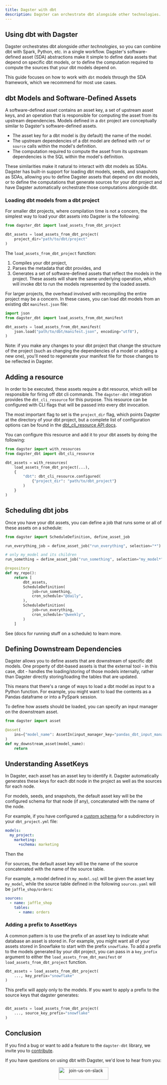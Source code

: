 ```yaml
---
title: Dagster with dbt
description: Dagster can orchestrate dbt alongside other technologies.
---
```


## Using dbt with Dagster

Dagster orchestrates dbt alongside _other technologies_, so you can combine dbt with Spark, Python, etc. in a single workflow. Dagster's software-defined asset (SDA) abstractions make it simple to define data assets that depend on specific dbt models, or to define the computation required to compute the sources that your dbt models depend on.

This guide focuses on how to work with `dbt` models through the SDA framework, which we recommend for most use cases.

## dbt Models and Software-Defined Assets

A software-defined asset contains an asset key, a set of upstream asset keys, and an operation that is responsible for computing the asset from its upstream dependencies. Models defined in a `dbt` project are conceptually similar to Dagster's software-defined assets.

- The asset key for a dbt model is (by default) the name of the model.
- The upstream dependencies of a dbt model are defined with `ref` or `source` calls within the model's definition.
- The computation required to compute the asset from its upstream dependencies is the SQL within the model's definition.

These similarities make it natural to interact with dbt models as SDAs. Dagster has built-in support for loading dbt models, seeds, and snapshots as SDAs, allowing you to define Dagster assets that depend on dbt models, or to define the computations that generate sources for your dbt project and have Dagster automatically orchestrate those computations alongside dbt.

### Loading dbt models from a dbt project

For smaller dbt projects, where compilation time is not a concern, the simplest way to load your dbt assets into Dagster is the following:

```python
from dagster_dbt import load_assets_from_dbt_project

dbt_assets = load_assets_from_dbt_project(
    project_dir="path/to/dbt/project"
)
```

The `load_assets_from_dbt_project` function:

1. Compiles your dbt project,
2. Parses the metadata that dbt provides, and
3. Generates a set of software-defined assets that reflect the models in the project. These assets will share the same underlying operation, which will invoke dbt to run the models represented by the loaded assets.

For larger projects, the overhead involved with recompiling the entire project may be a concern. In these cases, you can load dbt models from an existing dbt `manifest.json` file:

```python
import json
from dagster_dbt import load_assets_from_dbt_manifest

dbt_assets = load_assets_from_dbt_manifest(
    json.load("path/to/dbt/manifest.json", encoding="utf8"),
)
```

Note: if you make any changes to your dbt project that change the structure of the project (such as changing the dependencies of a model or adding a new one), you'll need to regenerate your manifest file for those changes to be reflected in Dagster.

## Adding a resource

In order to be executed, these assets require a dbt resource, which will be responsible for firing off dbt cli commands. The `dagster-dbt` integration provides the `dbt_cli_resource` for this purpose. This resource can be configured with CLI flags that will be passed into every dbt invocation.

The most important flag to set is the `project_dir` flag, which points Dagster at the directory of your dbt project, but a complete list of configuration options can be found in the [dbt_cli_resource API docs](https://docs.dagster.io/_apidocs/libraries/dagster-dbt#dagster_dbt.dbt_cli_resource).

You can configure this resource and add it to your dbt assets by doing the following:

```python
from dagster import with_resources
from dagster_dbt import dbt_cli_resource

dbt_assets = with_resources(
    load_assets_from_dbt_project(...),
    {
        "dbt": dbt_cli_resource.configured(
            {"project_dir": "path/to/dbt_project"}
        )
    }
)
```

## Scheduling dbt jobs

Once you have your dbt assets, you can define a job that runs some or all of these assets on a schedule:

```python
from dagster import ScheduleDefinition, define_asset_job

run_everything_job = define_asset_job("run_everything", selection="*")

# only my_model and its children
run_something = define_asset_job("run_something", selection="my_model*")

@repository
def my_repo():
    return [
        dbt_assets,
        ScheduleDefinition(
            job=run_something,
            cron_schedule="@daily",
        ),
        ScheduleDefinition(
            job=run_everything,
            cron_schedule="@weekly",
        )
    ]
```

See (docs for running stuff on a schedule) to learn more.

## Defining Downstream Dependencies

Dagster allows you to define assets that are downstream of specific dbt models. One property of dbt-based assets is that the external tool - in this case, dbt - handles the loading/storing of those models internally, rather than Dagster directly storing/loading the tables that are updated.

This means that there's a range of ways to load a dbt model as input to a Python function. For example, you might want to load the contents as a Pandas dataframe or into a PySpark session.

To define how assets should be loaded, you can specify an input manager on the downstream asset.

```python
from dagster import asset

@asset(
    ins={"model_name": AssetIn(input_manager_key="pandas_dbt_input_manager")}
)
def my_downstream_asset(model_name):
    return
```

## Understanding AssetKeys

In Dagster, each asset has an asset key to identify it. Dagster automatically generates these keys for each dbt node in the project as well as the sources for each node.

For models, seeds, and snapshots, the default asset key will be the configured schema for that node (if any), concatenated with the name of the node.

For example, if you have configured a [custom schema](https://docs.getdbt.com/docs/building-a-dbt-project/building-models/using-custom-schemas) for a subdirectory in your `dbt_project.yml` file:

```yaml
models:
  my_project:
    marketing:
      +schema: marketing
```

Then the

For sources, the default asset key will be the name of the source concatenated with the name of the source table.

For example, a model defined in `my_model.sql` will be given the asset key `my_model`, while the source table defined in the following `sources.yaml` will be `jaffle_shop/orders`:

```yaml
sources:
  - name: jaffle_shop
    tables:
      - name: orders
```

### Adding a prefix to AssetKeys

A common pattern is to use the prefix of an asset key to indicate what database an asset is stored in. For example, you might want all of your assets stored in Snowflake to start with the prefix `snowflake`. To add a prefix to the models generated by your dbt project, you can pass in a `key_prefix` argument to either the `load_assets_from_dbt_manifest` or `load_assets_from_dbt_project` function.

```python
dbt_assets = load_assets_from_dbt_project(
    ..., key_prefix="snowflake"
)
```

This prefix will apply only to the models. If you want to apply a prefix to the source keys that dagster generates:

```python

dbt_assets = load_assets_from_dbt_project(
    ..., source_key_prefix="snowflake"
)
```

## Conclusion

If you find a bug or want to add a feature to the `dagster-dbt` library, we invite you to [contribute](/community/contributing).

If you have questions on using dbt with Dagster, we'd love to hear from you:

<p align="center">
  <a href="https://dagster-slackin.herokuapp.com/" target="_blank">
    <Image
      alt="join-us-on-slack"
      src="/assets/join-us-on-slack.png"
      width="160"
      height="40"
    />
  </a>
</p>

